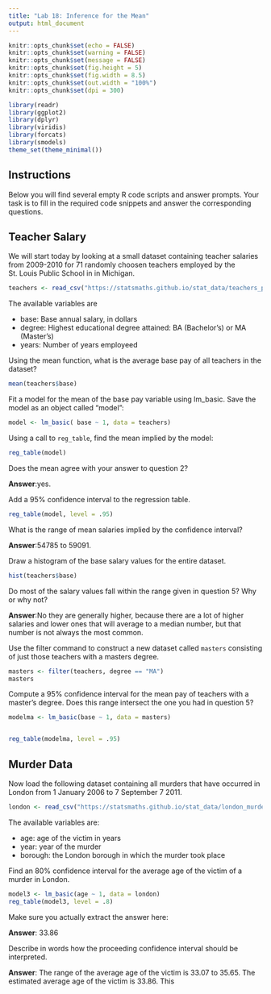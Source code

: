 ```yaml
---
title: "Lab 18: Inference for the Mean"
output: html_document
---
```


```r
knitr::opts_chunk$set(echo = FALSE)
knitr::opts_chunk$set(warning = FALSE)
knitr::opts_chunk$set(message = FALSE)
knitr::opts_chunk$set(fig.height = 5)
knitr::opts_chunk$set(fig.width = 8.5)
knitr::opts_chunk$set(out.width = "100%")
knitr::opts_chunk$set(dpi = 300)

library(readr)
library(ggplot2)
library(dplyr)
library(viridis)
library(forcats)
library(smodels)
theme_set(theme_minimal())
```

## Instructions

Below you will find several empty R code scripts and answer prompts. Your task
is to fill in the required code snippets and answer the corresponding
questions.

## Teacher Salary

We will start today by looking at a small dataset containing teacher
salaries from 2009-2010 for 71 randomly choosen teachers employed by the
St. Louis Public School in in Michigan.

```r
teachers <- read_csv("https://statsmaths.github.io/stat_data/teachers_pay.csv")
```

The available variables are

- base: Base annual salary, in dollars
- degree: Highest educational degree attained: BA (Bachelor's) or MA (Master's)
- years: Number of years employeed

Using the mean function, what is the average base pay of all teachers
in the dataset?

```r
mean(teachers$base)

```

Fit a model for the mean of the base pay variable using lm_basic. Save
the model as an object called "model":

```r
model <- lm_basic( base ~ 1, data = teachers) 

```

Using a call to `reg_table`, find the mean implied by the model:

```r
reg_table(model)
```

Does the mean agree with your answer to question 2?

**Answer**:yes.

Add a 95% confidence interval to the regression table.

```r
reg_table(model, level = .95)

```

What is the range of mean salaries implied by the confidence interval?

**Answer**:54785 to 59091.

Draw a histogram of the base salary values for the entire dataset.

```r
hist(teachers$base)
```

Do most of the salary values fall within the range given in question 5? Why
or why not?

**Answer**:No they are generally higher, because there are a lot of higher salaries and lower ones that will average to a median number, but that number is not always the most common.

Use the filter command to construct a new dataset called `masters` consisting
of just those teachers with a masters degree.

```r
masters <- filter(teachers, degree == "MA")
masters
```

Compute a 95% confidence interval for the mean pay of teachers with a master's
degree. Does this range intersect the one you had in question 5?


```r
modelma <- lm_basic(base ~ 1, data = masters)


reg_table(modelma, level = .95)


```

## Murder Data

Now load the following dataset containing all murders that have occurred in
London from 1 January 2006 to 7 September 7 2011.

```r
london <- read_csv("https://statsmaths.github.io/stat_data/london_murders.csv")
```

The available variables are:

- age: age of the victim in years
- year: year of the murder
- borough: the London borough in which the murder took place

Find an 80% confidence interval for the average age of the victim of a
murder in London.

```r
model3 <- lm_basic(age ~ 1, data = london)
reg_table(model3, level = .8)
```

Make sure you actually extract the answer here:

**Answer**: 33.86

Describe in words how the proceeding confidence interval should be
interpreted.

**Answer**: The range of the average age of the victim is 33.07 to 35.65.  The estimated average age of the victim is 33.86.  This 

